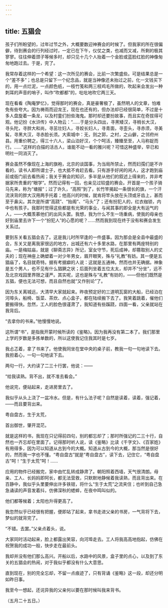 ```yaml
---
---
---
```

title: 五猖会
---



孩子们所盼望的，过年过节之外，大概要数迎神赛会的时候了。但我家的所在很偏僻，待到赛会的行列经过时，一定已在下午，仪仗之类，也减而又减，所剩的极其寥寥。往往伸着颈子等候多时，却只见十几个人抬着一个金脸或蓝脸红脸的神像匆匆地跑过去。于是，完了。

我常存着这样的一个希望：这一次所见的赛会，比前一次繁盛些。可是结果总是一个“差不多”；也总是只留下一个纪念品，就是当神像还未抬过之前，化一文钱买下的，用一点烂泥，一点颜色纸，一枝竹笺和两三枝鸡毛所做的，吹起来会发出一种刺耳的声音的哨子，叫作“吹都都”的，吡吡地吹它两三天。

现在看看《陶庵梦忆》，觉得那时的赛会，真是豪奢极了，虽然明人的文章，怕难免有些夸大。因为祷雨而迎龙王，现在也还有的，但办法却已经很简单，不过是十多人盘旋着一条龙，以及村童们扮些海鬼。那时却还要扮故事，而且实在奇拔得可观。他记扮《水浒传》中人物云：“……于是分头四出，寻黑矮汉，寻梢长大汉，寻头陀，寻胖大和尚，寻茁壮妇人，寻姣长妇人，寻青面，寻歪头，寻赤须，寻美髯，寻黑大汉，寻赤脸长须。大索城中：无，则之郭，之村，之山僻，之邻府州县。用重价聘之，得三十六人，梁山泊好汉，个个呵活，臻臻至至，人马称娖而行。……”这样的白描的活古人，谁能不动一看的雅兴呢？可惜这种盛举，早已和明社一同消灭了。

赛会虽然不像现在上海的旗袍，北京的谈国事，为当局所禁止，然而妇孺们是不许看的，读书人即所谓士子，也大抵不肯赶去看。只有游手好闲的闲人，这才跑到庙前或衙门前去看热闹；我关于赛会的知识，多半是从他们的叙述上得来的，并非考据家所贵重的“眼学”。然而记得有一回，也亲见过较盛的赛会。开首是一个孩子骑马先来，称为“塘报“；过了许久，“高照”到了，长竹竿揭起一条很长的旗，一个汗流浃背的胖大汉用两手托着；他高兴的时候，就肯将竿头放在头顶或牙齿上，甚而至于鼻尖。其次是所谓“高跷”、“抬阁”、“马头”了；还有扮犯人的，红衣枷锁，内中也有孩子。我那时觉得这些都是有光荣的事业，与闻其事的即全是大有运气的人，——大概羡慕他们的出风头罢。我想，我为什么不生一场重病，使我的母亲也好到庙里去许下一个“扮犯人”的心愿的呢？……然而我到现在终于没有和赛会发生关系过。

要到东关看五猖会去了。这是我儿时所罕逢的一件盛事。因为那会是全县中最盛的会，东关又是离我家很远的地方，出城还有六十多里水路，在那里有两座特别的庙。一是梅姑庙，就是《聊斋志异》所记，室女守节，死后成神，却篡取别人的丈夫的；现在神座上确塑着一对少年男女，眉开眼笑，殊与“礼教”有妨。其一便是五猖庙了，名目就奇特。据有考据癖的人说：这就是五通神。然而也并无确据。神象是五个男人，也不见有什么猖獗之状；后面列坐着五位太太，却并不“分坐”，远不及北京戏园里界限之谨严。其实呢，这也是殊与“礼教”有妨的，——但他们既然是五猖，便也无法可想，而且自然也就“又作别论”了。

因为东关离城远，大清早大家就起来。昨夜预定好的三道明瓦窗的大船，已经泊在河埠头，船椅、饭菜、茶炊、点心盒子，都在陆续搬下去了。我笑着跳着，催他们要搬得快。忽然，工人的脸色很谨肃了，我知道有些蹊跷，四面一看，父亲就站在我背后。

“去拿你的书来。”他慢慢地说。

这所谓“书”，是指我开蒙时候所读的《鉴略》。因为我再没有第二本了。我们那里上学的岁数是多拣单数的，所以这使我记住我其时是七岁。

我忐忑着，拿了书来了。他使我同坐在堂中央的桌子前，教我一句一句地读下去。我担着心，一句一句地读下去。

两句一行，大约读了二三十行罢，他说：——

“给我读熟。背不出，就不准去看会。”

他说完，便站起来，走进房里去了。

我似乎从头上浇了一盆冷水。但是，有什么法子呢？自然是读着，读着，强记着，——而且要背出来。

粤自盘古，生于太荒，

首出御世，肇开混茫。

就是这样的书，我现在只记得前四句，别的都忘却了；那时所强记的二三十行，自然也一齐忘却在里面了。记得那时听人说，读《鉴略》比读《千字文》、《百家姓》有用得多，因为可以知道从古到今的大概。知道从古到今的大概，那当然是很好的，然而我一字也不懂。“粤自盘古”就是“粤自盘古”，读下去，记住它，“粤自盘古”呵！“生于太荒”呵！……

应用的物件已经搬完，家中由忙乱转成静肃了。朝阳照着西墙，天气很清朗。母亲、工人、长妈妈即阿长，都无法营救，只默默地静候着我读熟，而且背出来。在百静中，我似乎头里要伸出许多铁钳，将什么“生于太荒”之流夹住；也听到自己急急诵读的声音发着抖，仿佛深秋的蟋蟀，在夜中鸣叫似的。

他们都等候着；太阳也升得更高了。

我忽然似乎已经很有把握，便即站了起来，拿书走进父亲的书房，一气背将下去，梦似的就背完了。

“不错。去罢。”父亲点着头，说。

大家同时活动起来，脸上都露出笑容，向河埠走去。工人将我高高地抱起，仿佛在祝贺我的成功一般，快步走在最前头。

我却并没有他们那么高兴。开船以后，水路中的风景，盒子里的点心，以及到了东关的五猖会的热闹，对于我似乎都没有什么大意思。

直到现在，别的完全忘却，不留一点痕迹了，只有背诵《鉴略》这一段，却还分明如昨日事。

我至今一想起，还诧异我的父亲何以要在那时候叫我来背书。

（五月二十五日。）
